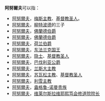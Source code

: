 '''阿努爾夫'''可以指：
* [[梅斯的阿努爾夫|阿努爾夫]]，[[梅斯主教|梅斯主教]]、[[基督教圣人|基督教圣人]]。
* [[弗朗茨·约瑟夫·阿努尔夫·阿达尔贝特·玛利亚|阿努爾夫]]，[[柳特波德_(巴伐利亚)|柳特波德]]的三子
* [[阿努爾夫一世_(佛蘭德)|阿努爾夫]]，[[佛蘭德伯爵|佛蘭德伯爵]]
* [[阿努爾夫二世_(佛蘭德)|阿努爾夫]]，[[佛蘭德伯爵|佛蘭德伯爵]]
* [[阿努爾夫三世_(荷兰伯爵)|阿努爾夫]]，[[荷兰伯爵|荷兰伯爵]]
* [[克恩滕的阿努爾夫|阿努爾夫]]，[[德国君主列表|东法兰克国王]]
* [[阿努爾夫_(安斯伯利)|阿努爾夫]]，[[隐士|隐士]]、[[基督教圣人|基督教圣人]]
* [[阿努尔夫一世_(巴伐利亚公爵)|阿努爾夫]]，[[巴伐利亚统治者列表|巴伐利亚公爵]]
* [[阿努爾夫_(兰斯大主教)|阿努爾夫]]，[[兰斯大主教|兰斯大主教]]
* [[阿努爾夫_(苏瓦松)|阿努爾夫]]，[[苏瓦松主教|苏瓦松主教]]、[[基督教圣人|基督教圣人]]
* [[阿努爾夫_(利雪)|阿努爾夫]]，[[利雪主教|利雪主教]]
* [[阿努爾夫_(蒙哥马利)|阿努爾夫]]，[[盎格鲁-诺曼|盎格鲁-诺曼]][[贵族|贵族]]
* [[阿努爾夫_(鲁汶)|阿努爾夫]]，[[维莱尔斯拉维耶|维莱尔斯拉维耶]][[熙笃会|熙笃会]][[修道院院长|修道院院长]]

{{消歧义|cat=四字人名消歧义}}